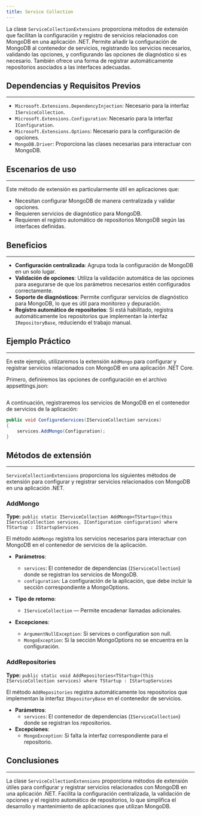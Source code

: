 ```yaml
---
title: Service Collection
---
```


La clase `ServiceCollectionExtensions` proporciona métodos de extensión que facilitan la configuración y registro de servicios relacionados con MongoDB en una aplicación .NET. Permite añadir la configuración de MongoDB al contenedor de servicios, registrando los servicios necesarios, validando las opciones, y configurando las opciones de diagnóstico si es necesario. También ofrece una forma de registrar automáticamente repositorios asociados a las interfaces adecuadas.

## Dependencias y Requisitos Previos
---
- `Microsoft.Extensions.DependencyInjection`: Necesario para la interfaz `IServiceCollection`.
- `Microsoft.Extensions.Configuration`: Necesario para la interfaz `IConfiguration`.
- `Microsoft.Extensions.Options`: Necesario para la configuración de opciones.
- `MongoDB.Driver`: Proporciona las clases necesarias para interactuar con MongoDB.

## Escenarios de uso
---
Este método de extensión es particularmente útil en aplicaciones que:
- Necesitan configurar MongoDB de manera centralizada y validar opciones.
- Requieren servicios de diagnóstico para MongoDB.
- Requieren el registro automático de repositorios MongoDB según las interfaces definidas.

## Beneficios
---

- **Configuración centralizada**: Agrupa toda la configuración de MongoDB en un solo lugar.
- **Validación de opciones**: Utiliza la validación automática de las opciones para asegurarse de que los parámetros necesarios estén configurados correctamente.
- **Soporte de diagnósticos**: Permite configurar servicios de diagnóstico para MongoDB, lo que es útil para monitoreo y depuración.
- **Registro automático de repositorios**: Si está habilitado, registra automáticamente los repositorios que implementan la interfaz `IRepositoryBase`, reduciendo el trabajo manual.

## Ejemplo Práctico
---

En este ejemplo, utilizaremos la extensión `AddMongo` para configurar y registrar servicios relacionados con MongoDB en una aplicación .NET Core.

Primero, definiremos las opciones de configuración en el archivo appsettings.json:

```json url="examples/CodeDesignPlus.Net.Mongo.Sample/src/CodeDesignPlus.Net.Mongo.Sample.RepositoryBase/appsettings.json"
```

A continuación, registraremos los servicios de MongoDB en el contenedor de servicios de la aplicación:

```csharp
public void ConfigureServices(IServiceCollection services)
{
    services.AddMongo(Configuration);
}
```


## Métodos de extensión
---

`ServiceCollectionExtensions` proporciona los siguientes métodos de extensión para configurar y registrar servicios relacionados con MongoDB en una aplicación .NET.

### AddMongo
**Type:** `public static IServiceCollection AddMongo<TStartup>(this IServiceCollection services, IConfiguration configuration) where TStartup : IStartupServices`

El método `AddMongo` registra los servicios necesarios para interactuar con MongoDB en el contenedor de servicios de la aplicación.

- **Parámetros**:
    - `services`: El contenedor de dependencias (`IServiceCollection`) donde se registran los servicios de MongoDB.
    - `configuration`: La configuración de la aplicación, que debe incluir la sección correspondiente a MongoOptions.

- **Tipo de retorno**: 
    - `IServiceCollection` — Permite encadenar llamadas adicionales.

- **Excepciones**:
    - `ArgumentNullException`: Si services o configuration son null.
    - `MongoException`: Si la sección MongoOptions no se encuentra en la configuración.

### AddRepositories
**Type:** `public static void AddRepositories<TStartup>(this IServiceCollection services) where TStartup : IStartupServices`

El método `AddRepositories` registra automáticamente los repositorios que implementan la interfaz `IRepositoryBase` en el contenedor de servicios.

- **Parámetros**:
    - `services`: El contenedor de dependencias (`IServiceCollection`) donde se registran los repositorios.
- **Excepciones**:
    - `MongoException`: Si falta la interfaz correspondiente para el repositorio.


## Conclusiones
---

La clase `ServiceCollectionExtensions` proporciona métodos de extensión útiles para configurar y registrar servicios relacionados con MongoDB en una aplicación .NET. Facilita la configuración centralizada, la validación de opciones y el registro automático de repositorios, lo que simplifica el desarrollo y mantenimiento de aplicaciones que utilizan MongoDB.